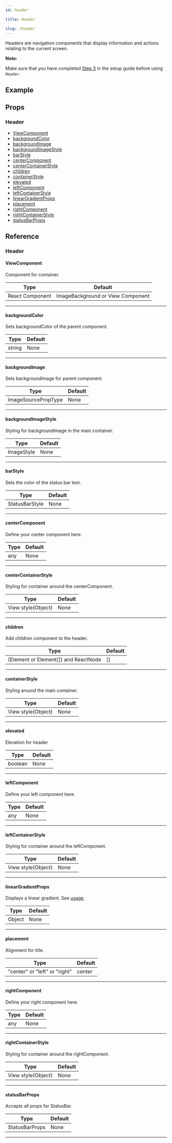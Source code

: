 ```yaml
---
id: header

title: Header

slug: /header
---
```






Headers are navigation components that display information and actions relating to the current screen.

**Note:**

Make sure that you have completed [Step 3](getting_started.md#step-3-setup-react-native-safe-area-context) in the setup guide before using `Header`.

## Example

<Usage />

## Props

### Header

- [ViewComponent](#viewcomponent)
- [backgroundColor](#backgroundcolor)
- [backgroundImage](#backgroundimage)
- [backgroundImageStyle](#backgroundimagestyle)
- [barStyle](#barstyle)
- [centerComponent](#centercomponent)
- [centerContainerStyle](#centercontainerstyle)
- [children](#children)
- [containerStyle](#containerstyle)
- [elevated](#elevated)
- [leftComponent](#leftcomponent)
- [leftContainerStyle](#leftcontainerstyle)
- [linearGradientProps](#lineargradientprops)
- [placement](#placement)
- [rightComponent](#rightcomponent)
- [rightContainerStyle](#rightcontainerstyle)
- [statusBarProps](#statusbarprops)

## Reference

### Header

#### ViewComponent

Component for container.

| Type            | Default                           |
| --------------- | --------------------------------- |
| React Component | ImageBackground or View Component |

---

#### backgroundColor

Sets backgroundColor of the parent component.

| Type   | Default |
| ------ | ------- |
| string | None    |

---

#### backgroundImage

Sets backgroundImage for parent component.

| Type                | Default |
| ------------------- | ------- |
| ImageSourcePropType | None    |

---

#### backgroundImageStyle

Styling for backgroundImage in the main container.

| Type       | Default |
| ---------- | ------- |
| ImageStyle | None    |

---

#### barStyle

Sets the color of the status bar text.

| Type           | Default |
| -------------- | ------- |
| StatusBarStyle | None    |

---

#### centerComponent

Define your center component here.

| Type | Default |
| ---- | ------- |
| any  | None    |

---

#### centerContainerStyle

Styling for container around the centerComponent.

| Type               | Default |
| ------------------ | ------- |
| View style(Object) | None    |

---

#### children

Add children component to the header.

| Type                                 | Default |
| ------------------------------------ | ------- |
| (Element or Element[]) and ReactNode | []      |

---

#### containerStyle

Styling around the main container.

| Type               | Default |
| ------------------ | ------- |
| View style(Object) | None    |

---

#### elevated

Elevation for header

| Type    | Default |
| ------- | ------- |
| boolean | None    |

---

#### leftComponent

Define your left component here.

| Type | Default |
| ---- | ------- |
| any  | None    |

---

#### leftContainerStyle

Styling for container around the leftComponent.

| Type               | Default |
| ------------------ | ------- |
| View style(Object) | None    |

---

#### linearGradientProps

Displays a linear gradient. See [usage](#lineargradient-usage).

| Type   | Default |
| ------ | ------- |
| Object | None    |

---

#### placement

Alignment for title.

| Type                          | Default |
| ----------------------------- | ------- |
| "center" or "left" or "right" | center  |

---

#### rightComponent

Define your right component here.

| Type | Default |
| ---- | ------- |
| any  | None    |

---

#### rightContainerStyle

Styling for container around the rightComponent.

| Type               | Default |
| ------------------ | ------- |
| View style(Object) | None    |

---

#### statusBarProps

Accepts all props for StatusBar.

| Type           | Default |
| -------------- | ------- |
| StatusBarProps | None    |

---
